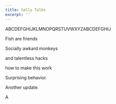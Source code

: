 ```yaml
---
title: Sally Talks
excerpt: ''
---
```


ABCDEFGHIJKLMNOPQRSTUVWXYZABCDEFGHIJ

Fish are friends

Socially awkard monkeys

and talentless hacks

how to make this work

Surprising behavior.

Another update.

A
